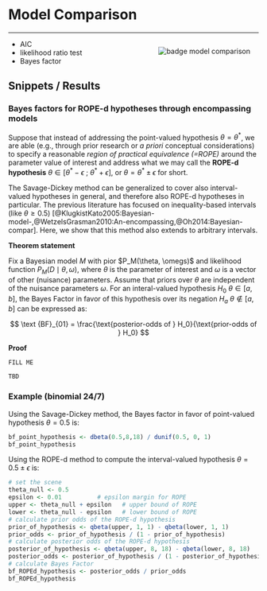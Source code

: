 # Model Comparison {#Chap-03-06-model-comparison}

<hr>

<div style = "float:right; width:40%;">
<img src="visuals/badge-model-comparison.png" alt="badge model comparison">  
</div>  

- AIC
- likelihood ratio test
- Bayes factor

## Snippets / Results

### Bayes factors for ROPE-d hypotheses through encompassing models

Suppose that instead of addressing the point-valued hypothesis $\theta = \theta^*$, we are able (e.g., through prior research or *a priori* conceptual considerations) to specify a reasonable *region of practical equivalence (=ROPE)* around the parameter value of interest and address what we may call the **ROPE-d hypothesis** $\theta \in [\theta^* - \epsilon\ ;\ \theta^* + \epsilon]$, or $\theta = \theta^* \pm \epsilon$ for short.

The Savage-Dickey method can be generalized to cover also interval-valued hypotheses in general, and therefore also ROPE-d hypotheses in particular. The previous literature has focused on inequality-based intervals (like $\theta \ge 0.5$) [@KlugkistKato2005:Bayesian-model-,@WetzelsGrasman2010:An-encompassing,@Oh2014:Bayesian-compar]. Here, we show that this method also extends to arbitrary intervals.

**Theorem statement**

Fix a Bayesian model $M$ with pior $P_M(\theta, \omegs)$ and likelihood function $P_M(D \mid \theta, \omega)$, where $\theta$ is the parameter of interest and $\omega$ is a vector of other (nuisance) parameters. Assume that priors over $\theta$ are independent of the nuisance parameters $\omega$. For an interal-valued hypothesis $H_0$ $\theta \in [a,b]$, the Bayes Factor in favor of this hypothesis over its negation $H_a$ $\theta \not \in [a,b]$ can be expressed as:

$$ \text {BF}_{01} = \frac{\text{posterior-odds of } H_0}{\text{prior-odds of } H_0} $$

**Proof**

```theorem
FILL ME

```

```proof
TBD
```

### Example (binomial 24/7)

Using the Savage-Dickey method, the Bayes factor in favor of point-valued hypothesis $\theta = 0.5$ is:

```r
bf_point_hypothesis <- dbeta(0.5,8,18) / dunif(0.5, 0, 1)
bf_point_hypothesis
```

Using the ROPE-d method to compute the interval-valued hypothesis $\theta = 0.5 \pm \epsilon$ is:

```r
# set the scene
theta_null <- 0.5
epsilon <- 0.01          # epsilon margin for ROPE
upper <- theta_null + epsilon   # upper bound of ROPE
lower <- theta_null - epsilon   # lower bound of ROPE
# calculate prior odds of the ROPE-d hypothesis
prior_of_hypothesis <- qbeta(upper, 1, 1) - qbeta(lower, 1, 1)
prior_odds <- prior_of_hypothesis / (1 - prior_of_hypothesis)
# calculate posterior odds of the ROPE-d hypothesis
posterior_of_hypothesis <- qbeta(upper, 8, 18) - qbeta(lower, 8, 18)
posterior_odds <- posterior_of_hypothesis / (1 - posterior_of_hypothesis)
# calculate Bayes Factor
bf_ROPEd_hypothesis <- posterior_odds / prior_odds
bf_ROPEd_hypothesis
```

